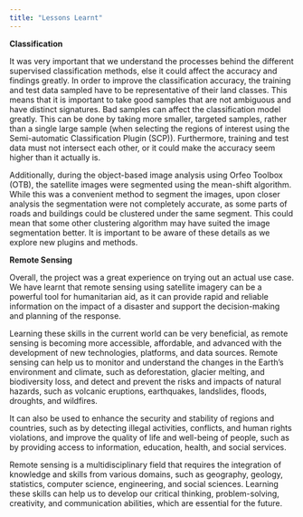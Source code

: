 ```yaml
---
title: "Lessons Learnt"
---
```


**Classification**

It was very important that we understand the processes behind the different supervised classification methods, else it could affect the accuracy and findings greatly. In order to improve the classification accuracy, the training and test data sampled have to be representative of their land classes. This means that it is important to take good samples that are not ambiguous and have distinct signatures. Bad samples can affect the classification model greatly. This can be done by taking more smaller, targeted samples, rather than a single large sample (when selecting the regions of interest using the Semi-automatic Classification Plugin (SCP)). Furthermore, training and test data must not intersect each other, or it could make the accuracy seem higher than it actually is.

Additionally, during the object-based image analysis using Orfeo Toolbox (OTB), the satellite images were segmented using the mean-shift algorithm. While this was a convenient method to segment the images, upon closer analysis the segmentation were not completely accurate, as some parts of roads and buildings could be clustered under the same segment. This could mean that some other clustering algorithm may have suited the image segmentation better. It is important to be aware of these details as we explore new plugins and methods.

**Remote Sensing**

Overall, the project was a great experience on trying out an actual use case. We have learnt that remote sensing using satellite imagery can be a powerful tool for humanitarian aid, as it can provide rapid and reliable information on the impact of a disaster and support the decision-making and planning of the response.

Learning these skills in the current world can be very beneficial, as remote sensing is becoming more accessible, affordable, and advanced with the development of new technologies, platforms, and data sources. Remote sensing can help us to monitor and understand the changes in the Earth's environment and climate, such as deforestation, glacier melting, and biodiversity loss, and detect and prevent the risks and impacts of natural hazards, such as volcanic eruptions, earthquakes, landslides, floods, droughts, and wildfires.

It can also be used to enhance the security and stability of regions and countries, such as by detecting illegal activities, conflicts, and human rights violations, and improve the quality of life and well-being of people, such as by providing access to information, education, health, and social services.

Remote sensing is a multidisciplinary field that requires the integration of knowledge and skills from various domains, such as geography, geology, statistics, computer science, engineering, and social sciences. Learning these skills can help us to develop our critical thinking, problem-solving, creativity, and communication abilities, which are essential for the future.
